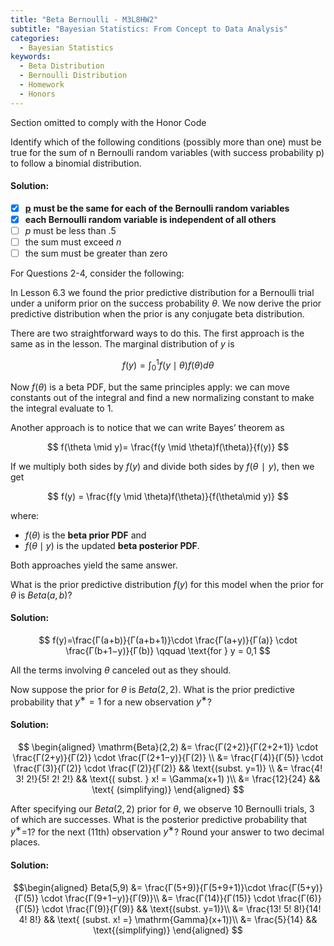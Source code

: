 ```yaml
---
title: "Beta Bernoulli - M3L8HW2"
subtitle: "Bayesian Statistics: From Concept to Data Analysis"
categories:
  - Bayesian Statistics
keywords:
  - Beta Distribution
  - Bernoulli Distribution
  - Homework
  - Honors
---
```


::::: {.content-visible unless-profile="HC"}

::: {.callout-caution}
Section omitted to comply with the Honor Code
:::

:::::

::::: {.content-hidden unless-profile="HC"} 

::: {#exr-beta-bernoulli-1}
Identify which of the following conditions (possibly more than one) must be true for the sum of n Bernoulli random variables (with success probability p) to follow a binomial distribution.
:::

::: {.solution .callout-tip collapse="true"}
#### Solution:

-   [x] [**p**]{.underline} **must be the same for each of the Bernoulli random variables**
-   [x] **each Bernoulli random variable is independent of all others**
-   [ ] $p$ must be less than .5
-   [ ] the sum must exceed $n$
-   [ ] the sum must be greater than zero
:::

For Questions 2-4, consider the following:

::: {#exr-beta-bernoulli-2}
In Lesson 6.3 we found the prior predictive distribution for a Bernoulli trial under a uniform prior on the success probability $\theta$. We now derive the prior predictive distribution when the prior is any conjugate beta distribution.

There are two straightforward ways to do this. The first approach is the same as in the lesson. The marginal distribution of $y$ is

$$
f(y)= \int^1_0  f(y \mid \theta)f(\theta)d\theta
$$

Now $f(\theta)$ is a beta PDF, but the same principles apply: we can move constants out of the integral and find a new normalizing constant to make the integral evaluate to 1.

Another approach is to notice that we can write Bayes' theorem as

$$
f(\theta \mid y)= \frac{f(y \mid \theta)f(\theta)}{f(y)}
$$

If we multiply both sides by $f(y)$ and divide both sides by $f(\theta∣y)$, then we get

$$
f(y) = \frac{f(y \mid \theta)f(\theta)}{f(\theta\mid y)}
$$

where:

-   $f(\theta)$ is the **beta prior PDF** and
-   $f(\theta \mid y)$ is the updated **beta posterior PDF**.

Both approaches yield the same answer.

What is the prior predictive distribution $f(y)$ for this model when the prior for $\theta$ is $Beta(a,b)$?
:::

::: {.solution .callout-tip collapse="true"}
#### Solution:

$$
f(y)=\frac{Γ(a+b)}{Γ(a+b+1)}\cdot \frac{Γ(a+y)}{Γ(a)} \cdot \frac{Γ(b+1−y)}{Γ(b)}  \qquad \text{for }  y = 0,1
$$

All the terms involving $\theta$ canceled out as they should.
:::

::: {#exr-beta-bernoulli-3}
Now suppose the prior for $\theta$ is $Beta(2,2)$. What is the prior predictive probability that $y^∗=1$ for a new observation $y^∗$?
:::

::: {.solution .callout-tip collapse="true"}
#### Solution:

$$
\begin{aligned} 
    \mathrm{Beta}(2,2) &= \frac{Γ(2+2)}{Γ(2+2+1)} \cdot \frac{Γ(2+y)}{Γ(2)} \cdot \frac{Γ(2+1−y)}{Γ(2)} \\ 
    &= \frac{Γ(4)}{Γ(5)} \cdot \frac{Γ(3)}{Γ(2)} \cdot \frac{Γ(2)}{Γ(2)} && \text{(subst. y=1)} \\ 
    &= \frac{4! 3! 2!}{5! 2! 2!} && \text{( subst. } x! = \Gamma(x+1) )\\ 
    &= \frac{12}{24}  && \text{ (simplifying)} 
\end{aligned}
$$
:::

::: {#exr-beta-bernoulli-4}
After specifying our $Beta(2,2)$ prior for $\theta$, we observe 10 Bernoulli trials, 3 of which are successes. What is the posterior predictive probability that $y^∗$=1? for the next (11th) observation $y^∗$? 
Round your answer to two decimal places.
:::

::: {.solution .callout-tip collapse="true"}
#### Solution:

$$\begin{aligned}
Beta(5,9)   &= \frac{Γ(5+9)}{Γ(5+9+1)}\cdot \frac{Γ(5+y)}{Γ(5)} \cdot \frac{Γ(9+1−y)}{Γ(9)}\\ 
            &= \frac{Γ(14)}{Γ(15)}    \cdot \frac{Γ(6)}{Γ(5)}   \cdot \frac{Γ(9)}{Γ(9)} && \text{(subst.  y=1)}\\ 
            &= \frac{13! 5! 8!}{14! 4! 8!} && \text{ (subst. x! =} \mathrm{Gamma}(x+1))\\ 
            &= \frac{5}{14} && \text{(simplifying)}
\end{aligned}
$$
:::

:::::